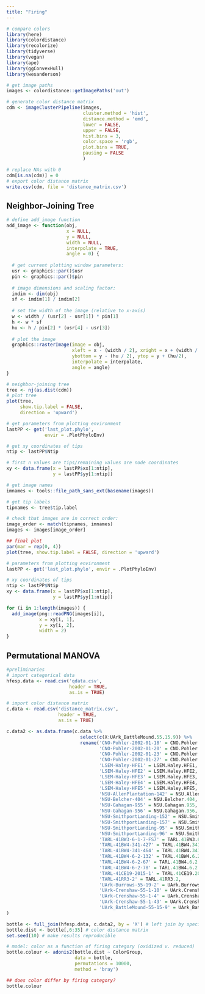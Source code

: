 ```yaml
---
title: "Firing"
---
```


```r
# compare colors
library(here)
library(colordistance)
library(recolorize)
library(tidyverse)
library(vegan)
library(ape)
library(ggConvexHull)
library(wesanderson)

# get image paths
images <- colordistance::getImagePaths('out')

# generate color distance matrix
cdm <- imageClusterPipeline(images,
                            cluster.method = 'hist',
                            distance.method = 'emd',
                            lower = FALSE,
                            upper = FALSE,
                            hist.bins = 3,
                            color.space = 'rgb',
                            plot.bins = TRUE,
                            pausing = FALSE
                            )

# replace NAs with 0
cdm[is.na(cdm)] = 0
# export color distance matrix
write.csv(cdm, file = 'distance_matrix.csv')
```

## Neighbor-Joining Tree

```r
# define add_image function
add_image <- function(obj,
                      x = NULL,
                      y = NULL,
                      width = NULL,
                      interpolate = TRUE,
                      angle = 0) {
  
  # get current plotting window parameters:
  usr <- graphics::par()$usr
  pin <- graphics::par()$pin
  
  # image dimensions and scaling factor:
  imdim <- dim(obj)
  sf <- imdim[1] / imdim[2]
  
  # set the width of the image (relative to x-axis)
  w <- width / (usr[2] - usr[1]) * pin[1]
  h <- w * sf
  hu <- h / pin[2] * (usr[4] - usr[3])
  
  # plot the image
  graphics::rasterImage(image = obj,
                        xleft = x - (width / 2), xright = x + (width / 2),
                        ybottom = y - (hu / 2), ytop = y + (hu/2),
                        interpolate = interpolate,
                        angle = angle)
}

# neighbor-joining tree
tree <- nj(as.dist(cdm))
# plot tree
plot(tree,
     show.tip.label = FALSE,
     direction = 'upward')

# get parameters from plotting environment
lastPP <- get('last_plot.phylo', 
              envir = .PlotPhyloEnv)

# get xy coordinates of tips
ntip <- lastPP$Ntip

# first n values are tips/remaining values are node coordinates
xy <- data.frame(x = lastPP$xx[1:ntip],
                 y = lastPP$yy[1:ntip])

# get image names
imnames <- tools::file_path_sans_ext(basename(images))

# get tip labels
tipnames <- tree$tip.label

# check that images are in correct order:
image_order <- match(tipnames, imnames)
images <- images[image_order]

## final plot
par(mar = rep(0, 4))
plot(tree, show.tip.label = FALSE, direction = 'upward')

# parameters from plotting environment
lastPP <- get('last_plot.phylo', envir = .PlotPhyloEnv)

# xy coordinates of tips
ntip <- lastPP$Ntip
xy <- data.frame(x = lastPP$xx[1:ntip],
                 y = lastPP$yy[1:ntip]) 

for (i in 1:length(images)) {
  add_image(png::readPNG(images[i]),
            x = xy[i, 1],
            y = xy[i, 2], 
            width = 2)
}
```

## Permutational MANOVA

```r
#preliminaries
# import categorical data
hfesp.data <- read.csv('qdata.csv',
                       header = TRUE,
                       as.is = TRUE)

# import color distance matrix
c.data <- read.csv('distance_matrix.csv',
                   header = TRUE,
                   as.is = TRUE)

c.data2 <- as.data.frame(c.data %>% 
                           select(c(X:UArk_BattleMound.55.15.9)) %>% 
                           rename('CNO-Pohler-2002-01-18' = CNO.Pohler.2002.01.18,
                                  'CNO-Pohler-2002-01-20' = CNO.Pohler.2002.01.20,
                                  'CNO-Pohler-2002-01-23' = CNO.Pohler.2002.01.23,
                                  'CNO-Pohler-2002-01-27' = CNO.Pohler.2002.01.27,
                                  'LSEM-Haley-HFE1' = LSEM.Haley.HFE1,
                                  'LSEM-Haley-HFE2' = LSEM.Haley.HFE2,
                                  'LSEM-Haley-HFE3' = LSEM.Haley.HFE3,
                                  'LSEM-Haley-HFE4' = LSEM.Haley.HFE4,
                                  'LSEM-Haley-HFE5' = LSEM.Haley.HFE5,
                                  'NSU-AllenPlantation-142' = NSU.AllenPlantation.142,
                                  'NSU-Belcher-404' = NSU.Belcher.404,
                                  'NSU-Gahagan-955' = NSU.Gahagan.955,
                                  'NSU-Gahagan-956' = NSU.Gahagan.956,
                                  'NSU-SmithportLanding-152' = NSU.SmithportLanding.152,
                                  'NSU-SmithportLanding-157' = NSU.SmithportLanding.157,
                                  'NSU-SmithportLanding-95' = NSU.SmithportLanding.95,
                                  'NSU-SmithportLanding-96' = NSU.SmithportLanding.96,
                                  'TARL-41BW3-6-1-7-FS7' = TARL.41BW3.6.1.7.FS7,
                                  'TARL-41BW4-341-427' = TARL.41BW4.341.427,
                                  'TARL-41BW4-341-464' = TARL.41BW4.341.464,
                                  'TARL-41BW4-6-2-132' = TARL.41BW4.6.2.132,
                                  'TARL-41BW4-6-2-67' = TARL.41BW4.6.2.67,
                                  'TARL-41BW4-6-2-78' = TARL.41BW4.6.2.78,
                                  'TARL-41CE19-2015-1' = TARL.41CE19.2015.1,
                                  'TARL-41RR3-2' = TARL.41RR3.2,
                                  'UArk-Burrows-55-19-2' = UArk.Burrows.55.19.2,
                                  'UArk-Crenshaw-55-1-10' = UArk.Crenshaw.55.1.10,
                                  'UArk-Crenshaw-55-1-4' = UArk.Crenshaw.55.1.4,
                                  'UArk-Crenshaw-55-1-43' = UArk.Crenshaw.55.1.43,
                                  'UArk_BattleMound-55-15-9' = UArk_BattleMound.55.15.9)
)

bottle <- full_join(hfesp.data, c.data2, by = 'X') # left join by specimen number
bottle.dist <- bottle[,6:35] # color distance matrix
set.seed(10) # make results reproducible

# model: color as a function of firing category (oxidized v. reduced)
bottle.colour <- adonis2(bottle.dist ~ ColorGroup,
                         data = bottle,
                         permutations = 10000,
                         method = 'bray')

## does color differ by firing category?
bottle.colour
```
